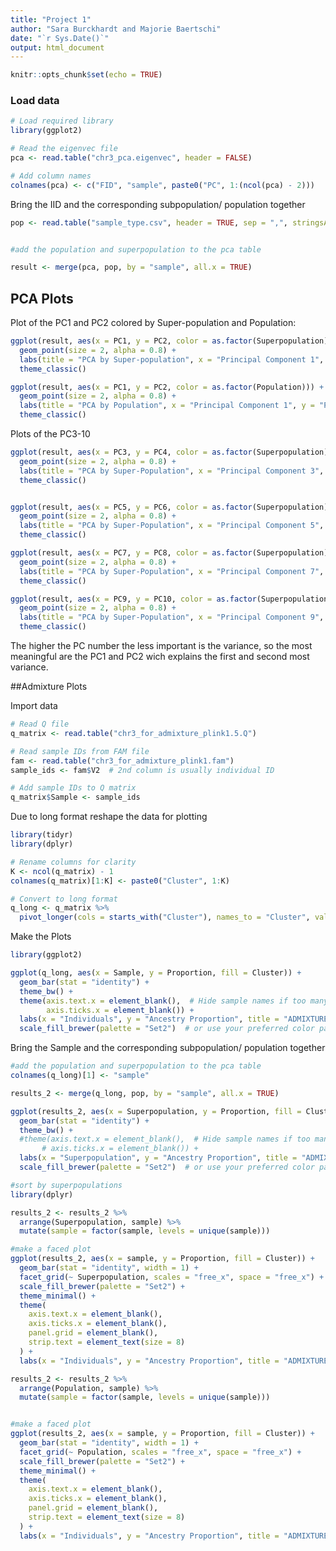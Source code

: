---
title: "Project 1"
author: "Sara Burckhardt and Majorie Baertschi"
date: "`r Sys.Date()`"
output: html_document
---

```{r setup, include=FALSE}
knitr::opts_chunk$set(echo = TRUE)
```

### Load data  

```{r}
# Load required library
library(ggplot2)

# Read the eigenvec file
pca <- read.table("chr3_pca.eigenvec", header = FALSE)

# Add column names
colnames(pca) <- c("FID", "sample", paste0("PC", 1:(ncol(pca) - 2)))


```
Bring the IID and the corresponding subpopulation/ population together 

```{r}
pop <- read.table("sample_type.csv", header = TRUE, sep = ",", stringsAsFactors = FALSE)


#add the population and superpopulation to the pca table 

result <- merge(pca, pop, by = "sample", all.x = TRUE)


```


## PCA Plots
Plot of the PC1 and PC2 colored by Super-population and Population:

```{r}
ggplot(result, aes(x = PC1, y = PC2, color = as.factor(Superpopulation))) +
  geom_point(size = 2, alpha = 0.8) +
  labs(title = "PCA by Super-population", x = "Principal Component 1", y = "Principal Component 2") +
  theme_classic()

```
```{r}
ggplot(result, aes(x = PC1, y = PC2, color = as.factor(Population))) +
  geom_point(size = 2, alpha = 0.8) +
  labs(title = "PCA by Population", x = "Principal Component 1", y = "Principal Component 2") +
  theme_classic()
```

Plots of the PC3-10 
```{r echo=FALSE}
ggplot(result, aes(x = PC3, y = PC4, color = as.factor(Superpopulation))) +
  geom_point(size = 2, alpha = 0.8) +
  labs(title = "PCA by Super-Population", x = "Principal Component 3", y = "Principal Component 4") +
  theme_classic()


ggplot(result, aes(x = PC5, y = PC6, color = as.factor(Superpopulation))) +
  geom_point(size = 2, alpha = 0.8) +
  labs(title = "PCA by Super-Population", x = "Principal Component 5", y = "Principal Component 6") +
  theme_classic()

ggplot(result, aes(x = PC7, y = PC8, color = as.factor(Superpopulation))) +
  geom_point(size = 2, alpha = 0.8) +
  labs(title = "PCA by Super-Population", x = "Principal Component 7", y = "Principal Component 8") +
  theme_classic()

ggplot(result, aes(x = PC9, y = PC10, color = as.factor(Superpopulation))) +
  geom_point(size = 2, alpha = 0.8) +
  labs(title = "PCA by Super-Population", x = "Principal Component 9", y = "Principal Component 10") +
  theme_classic()
```

The higher the PC number the less important is the variance, so the most meaningful are the PC1 and PC2 wich explains the first and second most variance. 


##Admixture Plots

Import data 
```{r}
# Read Q file
q_matrix <- read.table("chr3_for_admixture_plink1.5.Q")

# Read sample IDs from FAM file
fam <- read.table("chr3_for_admixture_plink1.fam")
sample_ids <- fam$V2  # 2nd column is usually individual ID

# Add sample IDs to Q matrix
q_matrix$Sample <- sample_ids

```


Due to long format reshape the data for plotting
```{r}
library(tidyr)
library(dplyr)

# Rename columns for clarity
K <- ncol(q_matrix) - 1
colnames(q_matrix)[1:K] <- paste0("Cluster", 1:K)

# Convert to long format
q_long <- q_matrix %>%
  pivot_longer(cols = starts_with("Cluster"), names_to = "Cluster", values_to = "Proportion")

```

Make the Plots
```{r}
library(ggplot2)

ggplot(q_long, aes(x = Sample, y = Proportion, fill = Cluster)) +
  geom_bar(stat = "identity") +
  theme_bw() +
  theme(axis.text.x = element_blank(),  # Hide sample names if too many
        axis.ticks.x = element_blank()) +
  labs(x = "Individuals", y = "Ancestry Proportion", title = "ADMIXTURE Plot") +
  scale_fill_brewer(palette = "Set2")  # or use your preferred color palette

```


Bring the Sample and the corresponding subpopulation/ population together 

```{r}

#add the population and superpopulation to the pca table 
colnames(q_long)[1] <- "sample"

results_2 <- merge(q_long, pop, by = "sample", all.x = TRUE)
```


```{r}
ggplot(results_2, aes(x = Superpopulation, y = Proportion, fill = Cluster)) +
  geom_bar(stat = "identity") +
  theme_bw() +
  #theme(axis.text.x = element_blank(),  # Hide sample names if too many
       # axis.ticks.x = element_blank()) +
  labs(x = "Superpopulation", y = "Ancestry Proportion", title = "ADMIXTURE Plot") +
  scale_fill_brewer(palette = "Set2")  # or use your preferred color palette
```

```{r}
#sort by superpopulations
library(dplyr)

results_2 <- results_2 %>%
  arrange(Superpopulation, sample) %>%
  mutate(sample = factor(sample, levels = unique(sample)))

#make a faced plot
ggplot(results_2, aes(x = sample, y = Proportion, fill = Cluster)) +
  geom_bar(stat = "identity", width = 1) +
  facet_grid(~ Superpopulation, scales = "free_x", space = "free_x") +
  scale_fill_brewer(palette = "Set2") +
  theme_minimal() +
  theme(
    axis.text.x = element_blank(),
    axis.ticks.x = element_blank(),
    panel.grid = element_blank(),
    strip.text = element_text(size = 8)
  ) +
  labs(x = "Individuals", y = "Ancestry Proportion", title = "ADMIXTURE Plot by Population")


```
```{r fig.width=10, fig.height=4}
results_2 <- results_2 %>%
  arrange(Population, sample) %>%
  mutate(sample = factor(sample, levels = unique(sample)))


#make a faced plot
ggplot(results_2, aes(x = sample, y = Proportion, fill = Cluster)) +
  geom_bar(stat = "identity", width = 1) +
  facet_grid(~ Population, scales = "free_x", space = "free_x") +
  scale_fill_brewer(palette = "Set2") +
  theme_minimal() +
  theme(
    axis.text.x = element_blank(),
    axis.ticks.x = element_blank(),
    panel.grid = element_blank(),
    strip.text = element_text(size = 8)
  ) +
  labs(x = "Individuals", y = "Ancestry Proportion", title = "ADMIXTURE Plot by Population")
```

